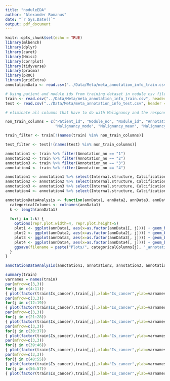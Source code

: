 ```yaml
---
title: "noduleEDA"
author: "Alexander Romanus"
date: "`r Sys.Date()`"
output: pdf_document
---
```


```r
knitr::opts_chunk$set(echo = TRUE)
library(mlbench)
library(dplyr)
library(caret)
library(Hmisc)
library(corrplot)
library(tidyverse)
library(pracma)
library(pROC)
library(gridExtra)
annotationData <- read.csv("../Data/Meta/meta_annotation_info_train.csv")
```

``` r
# Using patient and nodule ids from training dataset in nodule csv file to subset rows of annotation csv to prevent data leakage
train <- read.csv("../Data/Meta/meta_annotation_info_train.csv", header = TRUE)
test <- read.csv("../Data/Meta/meta_annotation_info_test.csv", header = TRUE)

# eliminate all columns that have to do with Malignancy and the response var

non_train_columns = c("Patient_id", "Nodule_no", "Nodule_id", "Annotation_no", "Malignancy_median", "Malignancy_median_high", "Malignancy_entropy",
                      "Malignancy_mode", "Malignancy_mean", "Malignancy")

train_filter <- train[!(names(train) %in% non_train_columns)]

test_filter <- test[!(names(test) %in% non_train_columns)]

```

```r
annotation1 <- train %>% filter(Annotation_no == "1")
annotation2 <- train %>% filter(Annotation_no == "2")
annotation3 <- train %>% filter(Annotation_no == "3")
annotation4 <- train %>% filter(Annotation_no == "4")

annotation1 <- annotation1 %>% select(Internal.structure, Calcification, Subtlety,	Margin,	Sphericity,	Lobulation,	Spiculation,	Texture, Malignancy)
annotation2 <- annotation2 %>% select(Internal.structure, Calcification, Subtlety,	Margin,	Sphericity,	Lobulation,	Spiculation,	Texture, Malignancy)
annotation3 <- annotation3 %>% select(Internal.structure, Calcification, Subtlety,	Margin,	Sphericity,	Lobulation,	Spiculation,	Texture, Malignancy)
annotation4 <- annotation4 %>% select(Internal.structure, Calcification, Subtlety,	Margin,	Sphericity,	Lobulation,	Spiculation,	Texture, Malignancy)
```

``` r
annotationDataAnalysis <- function(annData1, annData2, annData3, annData4) {
  categoricalColumns <- colnames(annData1)
  k <- length(annData1)
  
  for(j in 1:k) {
    options(repr.plot.width=4, repr.plot.height=5)
    plot1 <- ggplot(annData1, aes(x=as.factor(annData1[, j]))) + geom_bar(fill = "red", position = position_dodge(preserve = "total")) + labs(x = colnames(annData1[j])) + scale_x_discrete(drop=FALSE)
    plot2 <- ggplot(annData2, aes(x=as.factor(annData2[, j]))) + geom_bar(fill = "blue", position = position_dodge(preserve = "total")) + labs(x = colnames(annData2[j])) + scale_x_discrete(drop=FALSE)
    plot3 <- ggplot(annData3, aes(x=as.factor(annData3[, j]))) + geom_bar(fill = "green", position = position_dodge(preserve = "total")) + labs(x = colnames(annData3[j])) + scale_x_discrete(drop=FALSE)
    plot4 <- ggplot(annData4, aes(x=as.factor(annData4[, j]))) + geom_bar(fill = "orange", position = position_dodge(preserve = "total")) + labs(x = colnames(annData4[j])) + scale_x_discrete(drop=FALSE)
    ggsave(filename = paste("Plots/", categoricalColumns[j], "_annotation_comparisons.png", sep=""), grid.arrange(plot1, plot2, plot3, plot4, nrow=4))
  }
}

annotationDataAnalysis(annotation1, annotation2, annotation3, annotation4)
```

```r
summary(train)
varnames = names(train)
par(mfrow=c(3,3))
for(j in c(4:11))
{ plot(factor(train$Is_cancer),train[,j],xlab="Is_cancer",ylab=varnames[j]) }
par(mfrow=c(3,3))
for(j in c(12:19))
{ plot(factor(train$Is_cancer),train[,j],xlab="Is_cancer",ylab=varnames[j]) }
par(mfrow=c(3,3))
for(j in c(21:28))
{ plot(factor(train$Is_cancer),train[,j],xlab="Is_cancer",ylab=varnames[j]) }
par(mfrow=c(3,3))
for(j in c(30:37))
{ plot(factor(train$Is_cancer),train[,j],xlab="Is_cancer",ylab=varnames[j]) }
par(mfrow=c(3,3))
for(j in c(39:46))
{ plot(factor(train$Is_cancer),train[,j],xlab="Is_cancer",ylab=varnames[j]) }
par(mfrow=c(3,3))
for(j in c(48:55))
{ plot(factor(train$Is_cancer),train[,j],xlab="Is_cancer",ylab=varnames[j]) }
for(j in c(56:57))
{ plot(factor(train$Is_cancer),train[,j],xlab="Is_cancer",ylab=varnames[j]) }
```


